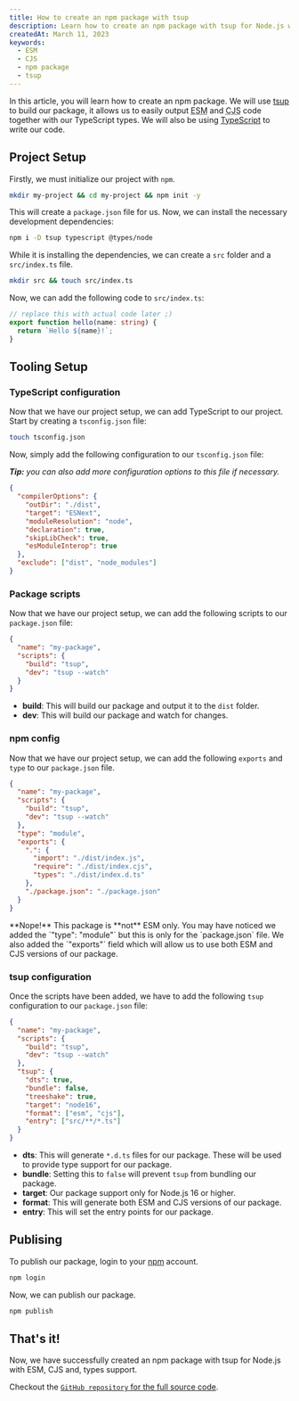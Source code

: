 ```yaml
---
title: How to create an npm package with tsup
description: Learn how to create an npm package with tsup for Node.js with ESM, CJS and, types support.
createdAt: March 11, 2023
keywords:
  - ESM
  - CJS
  - npm package
  - tsup
---
```


In this article, you will learn how to create an npm package. We will use [tsup](https://tsup.egoist.dev/) to build our package, it allows us to easily output <abbr title="ECMAScript modules">ESM</abbr> and <abbr title="CommonJS">CJS</abbr> code together with our TypeScript types. We will also be using [TypeScript](https://www.typescriptlang.org/) to write our code.

## Project Setup

Firstly, we must initialize our project with `npm`.

```bash
mkdir my-project && cd my-project && npm init -y
```

This will create a `package.json` file for us. Now, we can install the necessary development dependencies:

```bash
npm i -D tsup typescript @types/node
```

While it is installing the dependencies, we can create a `src` folder and a `src/index.ts` file.

```bash
mkdir src && touch src/index.ts
```

Now, we can add the following code to `src/index.ts`:

```ts title="src/index.ts"
// replace this with actual code later ;)
export function hello(name: string) {
  return `Hello ${name}!`;
}
```

## Tooling Setup

### TypeScript configuration

Now that we have our project setup, we can add TypeScript to our project. Start by creating a `tsconfig.json` file:

```bash
touch tsconfig.json
```

Now, simply add the following configuration to our `tsconfig.json` file:

_**Tip:** you can also add more configuration options to this file if necessary._

```json title="tsconfig.json"
{
  "compilerOptions": {
    "outDir": "./dist",
    "target": "ESNext",
    "moduleResolution": "node",
    "declaration": true,
    "skipLibCheck": true,
    "esModuleInterop": true
  },
  "exclude": ["dist", "node_modules"]
}
```

### Package scripts

Now that we have our project setup, we can add the following scripts to our `package.json` file:

```json title="package.json" {4-5}
{
  "name": "my-package",
  "scripts": {
    "build": "tsup",
    "dev": "tsup --watch"
  }
}
```

- **build**: This will build our package and output it to the `dist` folder.
- **dev**: This will build our package and watch for changes.

### npm config

Now that we have our project setup, we can add the following `exports` and `type` to our `package.json` file.

```json title="package.json" {7-15}
{
  "name": "my-package",
  "scripts": {
    "build": "tsup",
    "dev": "tsup --watch"
  },
  "type": "module",
  "exports": {
    ".": {
      "import": "./dist/index.js",
      "require": "./dist/index.cjs",
      "types": "./dist/index.d.ts"
    },
    "./package.json": "./package.json"
  }
}
```

<Info title="ESM Only?!">
  **Nope!** This package is **not** ESM only. You may have noticed we added the `"type": "module"`
  but this is only for the `package.json` file. We also added the `"exports"` field which will allow
  us to use both ESM and CJS versions of our package.
</Info>

### tsup configuration

Once the scripts have been added, we have to add the following `tsup` configuration to our `package.json` file:

```json title="package.json" {7-14}
{
  "name": "my-package",
  "scripts": {
    "build": "tsup",
    "dev": "tsup --watch"
  },
  "tsup": {
    "dts": true,
    "bundle": false,
    "treeshake": true,
    "target": "node16",
    "format": ["esm", "cjs"],
    "entry": ["src/**/*.ts"]
  }
}
```

- **dts**: This will generate `*.d.ts` files for our package. These will be used to provide type support for our package.
- **bundle**: Setting this to `false` will prevent `tsup` from bundling our package.
- **target**: Our package support only for Node.js 16 or higher.
- **format**: This will generate both ESM and CJS versions of our package.
- **entry**: This will set the entry points for our package.

## Publising

To publish our package, login to your [npm](https://npmjs.com) account.

```bash
npm login
```

Now, we can publish our package.

```bash
npm publish
```

## That's it!

Now, we have successfully created an npm package with tsup for Node.js with ESM, CJS and, types support.

Checkout the [`GitHub repository` for the full source code](https://github.com/Dev-CasperTheGhost/npm-package-tsup).
